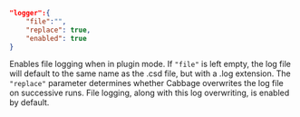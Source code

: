```json
"logger":{
    "file":"",
    "replace": true,
    "enabled": true
}
```
Enables file logging when in plugin mode. If `"file"` is left empty, the log file will default to the same name as the .csd file, but with a .log extension. The `"replace"` parameter determines whether Cabbage overwrites the log file on successive runs. File logging, along with this log overwriting, is enabled by default.
